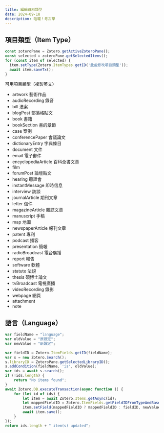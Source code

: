 ```yaml
---
title: 編輯資料類型
date: 2024-09-18
description: 哈囉！考古學
---
```


## 項目類型（Item Type）
```js
const zoteroPane = Zotero.getActiveZoteroPane();
const selected = zoteroPane.getSelectedItems();
for (const item of selected) {
  item.setType(Zotero.ItemTypes.getID('此處修改項目類型'));
  await item.saveTx();
}
```

可用項目類型（複製英文）
- artwork 藝術作品
- audioRecording 錄音
- bill 法案
- blogPost 部落格貼文
- book 書籍
- bookSection 書的章節
- case 案例
- conferencePaper 會議論文
- dictionaryEntry 字典條目
- document 文件
- email 電子郵件
- encyclopediaArticle 百科全書文章
- film
- forumPost 論壇貼文
- hearing 聽證會
- instantMessage 即時信息
- interview 訪談
- journalArticle 期刊文章
- letter 信件
- magazineArticle 雜誌文章
- manuscript 手稿
- map 地圖
- newspaperArticle 報刊文章
- patent 專利
- podcast 播客
- presentation 簡報
- radioBroadcast 電台廣播
- report 報告
- software 軟體
- statute 法規
- thesis 碩博士論文
- tvBroadcast 電視廣播
- videoRecording 錄影
- webpage 網頁
- attachment
- note

## 語言（Language）
```js
var fieldName = "language";
var oldValue = "原設定";
var newValue = "新設定";
 
var fieldID = Zotero.ItemFields.getID(fieldName);
var s = new Zotero.Search();
s.libraryID = ZoteroPane.getSelectedLibraryID();
s.addCondition(fieldName, 'is', oldValue);
var ids = await s.search();
if (!ids.length) {
    return "No items found";
}
await Zotero.DB.executeTransaction(async function () {
    for (let id of ids) {
        let item = await Zotero.Items.getAsync(id);
        let mappedFieldID = Zotero.ItemFields.getFieldIDFromTypeAndBase(item.itemTypeID, fieldName);
        item.setField(mappedFieldID ? mappedFieldID : fieldID, newValue);
        await item.save();
    }
});
return ids.length + " item(s) updated";
```